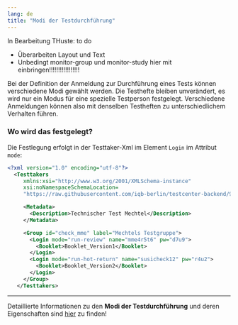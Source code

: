 ```yaml
---
lang: de
title: "Modi der Testdurchführung"
---
```


::: {.callout-note}
In Bearbeitung THuste: to do

* Überarbeiten Layout und Text
* Unbedingt monitor-group und monitor-study hier mit einbringen!!!!!!!!!!!!!!!!!
:::

Bei der Definition der Anmeldung zur Durchführung eines Tests können verschiedene Modi gewählt werden. Die Testhefte bleiben unverändert, es wird nur ein Modus für eine spezielle Testperson festgelegt. Verschiedene Anmeldungen können also mit denselben Testheften zu unterschiedlichem Verhalten führen.

### Wo wird das festgelegt?

Die Festlegung erfolgt in der Testtaker-Xml im Element `Login` im Attribut `mode`:

```.xml
<?xml version="1.0" encoding="utf-8"?>
  <Testtakers
     xmlns:xsi="http://www.w3.org/2001/XMLSchema-instance"
     xsi:noNamespaceSchemaLocation=
	 "https://raw.githubusercontent.com/iqb-berlin/testcenter-backend/9.1.1/definitions/vo_Testtakers.xsd">

     <Metadata>
       <Description>Technischer Test Mechtel</Description>
     </Metadata>

     <Group id="check_mme" label="Mechtels Testgruppe">
       <Login mode="run-review" name="mme4r5t6" pw="d7u9">
         <Booklet>Booklet_Version1</Booklet>
       </Login>
       <Login mode="run-hot-return" name="susicheck12" pw="r4u2">
         <Booklet>Booklet_Version2</Booklet>
       </Login>
     </Group>
   </Testtakers>
```
---

::: {.callout-tip}
Detaillierte Informationen zu den **Modi der Testdurchführung** und deren Eigenschaften sind [hier](https://pages.cms.hu-berlin.de/iqb/testcenter/pages/test-mode.html) zu finden!
:::